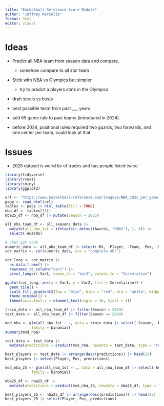 ```yaml
---
title: "Basketball Reference Score Module"
author: "Jeffrey Merselis"
format: html
editor: visual
---
```


# Ideas
* Predict all NBA team from season data and compare. 
  * somehow compare to all star team
* Stick with NBA vs Olympics but simpler
  * try to predict a players stats in the Olympics 
* draft steals vs busts
* best possible team from past ___ years

* add 65 game rule to past teams (introduced in 2024).
* before 2024, positional rules required two guards, two forwards, and one center per team, could look at that

# Issues
* 2025 dataset is weird bc of trades and has people listed twice

```r
library(tidyverse)
library(rvest)
library(shiny)
library(ggplot2)
```

```r
url <- "https://www.basketball-reference.com/leagues/NBA_2025_per_game.html"
page <- read_html(url)
tables <- page |> html_table(fill = TRUE)
nba_df <- tables[[1]]
nba25_df <- nba_df |> mutate(Season = 2025)
```

```r
all_nba_team_df <- all_seasons_data |>
  mutate(all_nba_1st = ifelse(str_detect(Awards, "NBA1"), 1, 0)) |>
  select(-Awards)
```

```r
# chat gpt code
numeric_data <- all_nba_team_df |> select(-Rk, -Player, -Team, -Pos, -Season)
cor_matrix <- cor(numeric_data, use = "complete.obs") 

cor_long <- cor_matrix |> 
  as.data.frame() |> 
  rownames_to_column("Var1") |> 
  pivot_longer(-Var1, names_to = "Var2", values_to = "Correlation")

ggplot(cor_long, aes(x = Var1, y = Var2, fill = Correlation)) +
  geom_tile() +
  scale_fill_gradient2(low = "blue", high = "red", mid = "white", midpoint = 0) +
  theme_minimal() +
  theme(axis.text.x = element_text(angle = 45, hjust = 1))
```

```r
train_data <- all_nba_team_df |> filter(Season < 2024)
test_data <- all_nba_team_df |> filter(Season == 2024)
```

```r
mod_nba <- glm(all_nba_1st ~ ., data = train_data |> select(-Season, -Rk, -Player, -Team, -Pos),
            family = binomial)
summary(mod_nba)
```

```r
test_data <- test_data |> 
  mutate(predictions = predict(mod_nba, newdata = test_data, type = "response"))

best_players <- test_data |> arrange(desc(predictions)) |> head(25)
best_players |> select(Player, Pos, predictions)
```

```r
mod_nba_25 <- glm(all_nba_1st ~ ., data = all_nba_team_df |> select(-Season, -Rk, -Player, -Team, -Pos),
            family = binomial)

nba25_df <- nba25_df |> 
  mutate(predictions = predict(mod_nba_25, newdata = nba25_df, type = "response"))

best_players_25 <- nba25_df |> arrange(desc(predictions)) |> head(25)
best_players_25 |> select(Player, Pos, predictions)
```















